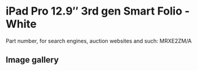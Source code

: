 
# iPad Pro 12.9″ 3rd gen Smart Folio - White

Part number, for search engines, auction websites and such: MRXE2ZM/A

## Image gallery

<div style={{ width: "768px" }}>
  <GalleryComponent
    images={[
      {
        original: "/everysource/MRXE2.webp",
        thumbnail: "/everypreview/MRXE2.webp",
      },
      {
        original: "/everysource/MRXE2_AV1.webp",
        thumbnail: "/everypreview/MRXE2_AV1.webp",
      },
      {
        original: "/everysource/MRXE2_AV2.webp",
        thumbnail: "/everypreview/MRXE2_AV2.webp",
      },
      {
        original: "/everysource/MRXE2_AV3.webp",
        thumbnail: "/everypreview/MRXE2_AV3.webp",
      },
      {
        original: "/everysource/MRXE2_AV4.webp",
        thumbnail: "/everypreview/MRXE2_AV4.webp",
      }
    ]}
  />
</div>